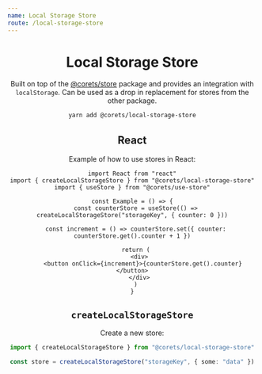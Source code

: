 ```yaml
---
name: Local Storage Store
route: /local-storage-store
---
```



<Header repository="local-storage-store" />

# Local Storage Store

Built on top of the [@corets/store](/store) package and provides an integration with `localStorage`. Can be used as a drop in replacement for stores from the other package.

```bash
yarn add @corets/local-storage-store
```

## React

Example of how to use stores in React:

```tsx
import React from "react"
import { createLocalStorageStore } from "@corets/local-storage-store"
import { useStore } from "@corets/use-store"

const Example = () => {
  const counterStore = useStore(() => createLocalStorageStore("storageKey", { counter: 0 }))

  const increment = () => counterStore.set({ counter: counterStore.get().counter + 1 })

  return (
    <div>
      <button onClick={increment}>{counterStore.get().counter}</button>
    </div>
  )
}
```

## `createLocalStorageStore`

Create a new store:

```ts
import { createLocalStorageStore } from "@corets/local-storage-store"

const store = createLocalStorageStore("storageKey", { some: "data" })
```
